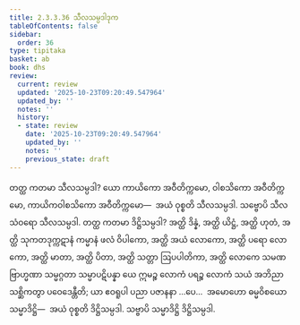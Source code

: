 ```yaml
---
title: 2.3.3.36 သီလသမ္ပဒါဒုက
tableOfContents: false
sidebar:
  order: 36
type: tipitaka
basket: ab
book: dhs
review:
  current: review
  updated: '2025-10-23T09:20:49.547964'
  updated_by: ''
  notes: ''
  history:
  - state: review
    date: '2025-10-23T09:20:49.547964'
    updated_by: ''
    notes: ''
    previous_state: draft
---
```



<ReviewStatus review={frontmatter.review} showDetails={true} />

<HypothesisAnnotation frontmatter={frontmatter} />

<DynamicBreadcrumb />

<Division number="1370" book="dhs" e="ch" v="29" p="263">

<Paragraph number="2075" book="dhs">
တတ္ထ ကတမာ သီလသမ္ပဒါ? ယော ကာယိကော အဝီတိက္ကမော, ဝါစသိကော အဝီတိက္ကမော, ကာယိကဝါစသိကော အဝီတိက္ကမော—  အယံ ဝုစ္စတိ သီလသမ္ပဒါ. သဗ္ဗောပိ သီလသံဝရော သီလသမ္ပဒါ.
</Paragraph>

</Division>
<Division number="1371" book="dhs" e="ch" v="29" p="263">

<Paragraph number="2076" book="dhs">
တတ္ထ ကတမာ ဒိဋ္ဌိသမ္ပဒါ? အတ္ထိ ဒိန္နံ, အတ္ထိ ယိဋ္ဌံ, အတ္ထိ ဟုတံ, အတ္ထိ သုကတဒုက္ကဋာနံ ကမ္မာနံ ဖလံ ဝိပါကော, အတ္ထိ အယံ လောကော, အတ္ထိ ပရော လောကော, အတ္ထိ မာတာ, အတ္ထိ ပိတာ, အတ္ထိ သတ္တာ ဩပပါတိကာ, အတ္ထိ လောကေ သမဏဗြာဟ္မဏာ သမ္မဂ္ဂတာ သမ္မာပဋိပန္နာ ယေ ဣမဉ္စ လောကံ ပရဉ္စ လောကံ သယံ အဘိညာ သစ္ဆိကတွာ ပဝေဒေန္တီတိ; ယာ ဧဝရူပါ ပညာ ပဇာနနာ …ပေ…  အမောဟော ဓမ္မဝိစယော သမ္မာဒိဋ္ဌိ—  အယံ ဝုစ္စတိ ဒိဋ္ဌိသမ္ပဒါ. သဗ္ဗာပိ သမ္မာဒိဋ္ဌိ ဒိဋ္ဌိသမ္ပဒါ.
</Paragraph>
</Division>